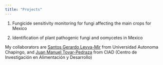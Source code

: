 ```yaml
---
title: "Projects"
---
```



1. Fungicide sensitivity monitoring for fungi affecting the main crops for Mexico  

2. Identification of plant pathogenic fungi and oomycetes in Mexico

My collaborators are [Santos Gerardo Leyva-Mir](https://www.researchgate.net/profile/Santos_Leyva-Mir) from Universidad Autonoma Chapingo, and [Juan Manuel Tovar-Pedraza](https://www.researchgate.net/profile/Juan_Tovar-Pedraza) from CIAD (Centro de Investigación en Alimentación y Desarrollo)



